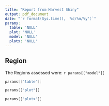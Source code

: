 ```yaml
---
title: "Report from Harvest Shiny"
output: pdf_document
date: "`r format(Sys.time(), '%d/%m/%y')`"
params:
  table: 'NULL'
  plot: 'NULL'
  model: 'NULL'
  plotx: 'NULL'
---
```


## Region

The Regions assessed were: `r params[["model"]]`


```r
params[["table"]]
```


```r
params[["plot"]]
```

```r
params[["plotx"]]
```

